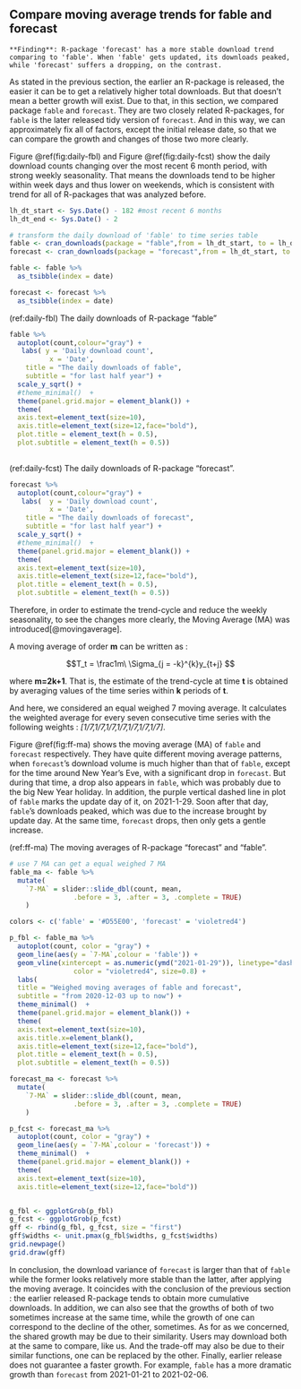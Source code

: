 ## Compare moving average trends for fable and forecast

```block
**Finding**: R-package 'forecast' has a more stable download trend comparing to 'fable'. When 'fable' gets updated, its downloads peaked, while 'forecast' suffers a dropping, on the contrast.
```

As stated in the previous section, the earlier an R-package is released, the easier it can be to get a relatively higher total downloads. But that doesn't mean a better growth will exist. Due to that, in this section, we compared package `fable` and `forecast`. They are two closely related R-packages, for `fable` is the later released tidy version of `forecast`. And in this way, we can approximately fix all of factors, except the initial release date, so that we can compare the growth and changes of those two more clearly. 

Figure \@ref(fig:daily-fbl) and Figure \@ref(fig:daily-fcst) show the daily download counts changing over the most recent 6 month period, with strong weekly seasonality. That means the downloads tend to be higher within week days and thus lower on weekends, which is consistent with trend for all of R-packages that was analyzed before.

```r
lh_dt_start <- Sys.Date() - 182 #most recent 6 months
lh_dt_end <- Sys.Date() - 2

# transform the daily download of 'fable' to time series table
fable <- cran_downloads(package = "fable",from = lh_dt_start, to = lh_dt_end)
forecast <- cran_downloads(package = "forecast",from = lh_dt_start, to = lh_dt_end)

fable <- fable %>%
  as_tsibble(index = date) 

forecast <- forecast %>%
  as_tsibble(index = date) 
```

(ref:daily-fbl) The daily downloads of R-package "fable"

```r
fable %>%
  autoplot(count,colour="gray") +
   labs( y = 'Daily download count',
          x = 'Date',
    title = "The daily downloads of fable",
    subtitle = "for last half year") +
  scale_y_sqrt() +
  #theme_minimal()  +
  theme(panel.grid.major = element_blank()) +
  theme(
  axis.text=element_text(size=10),
  axis.title=element_text(size=12,face="bold"),
  plot.title = element_text(h = 0.5),
  plot.subtitle = element_text(h = 0.5)) 
  
```


(ref:daily-fcst) The daily downloads of R-package "forecast".

```r
forecast %>%
  autoplot(count,colour="gray") +
   labs(  y = 'Daily download count',
          x = 'Date',
    title = "The daily downloads of forecast",
    subtitle = "for last half year") +
  scale_y_sqrt() +
  #theme_minimal()  +
  theme(panel.grid.major = element_blank()) +
  theme(
  axis.text=element_text(size=10),
  axis.title=element_text(size=12,face="bold"),
  plot.title = element_text(h = 0.5),
  plot.subtitle = element_text(h = 0.5)) 

```

Therefore, in order to estimate the trend-cycle and reduce the weekly seasonality, to see the changes more clearly, the Moving Average (MA) was introduced[@movingaverage]. 

A moving average of order **m** can be written as :

$$T_t = \frac1m\ \Sigma_{j = -k}^{k}y_{t+j} $$

where **m=2k+1**. That is, the estimate of the trend-cycle at time **t** is obtained by averaging values of the time series within **k** periods of  **t**. 

And here, we considered an equal weighed 7 moving average. It calculates the weighted average for every seven consecutive time series with the following weights : *[1/7,1/7,1/7,1/7,1/7,1/7,1/7]*. 

Figure \@ref(fig:ff-ma) shows the moving average (MA) of `fable` and `forecast` respectively. They have quite different moving average patterns, when `forecast`'s download volume is much higher than that of `fable`, except for the time around New Year's Eve, with a significant drop in `forecast`. But during that time, a drop also appears in `fable`, which was probably due to the big New Year holiday. In addition, the purple vertical dashed line in plot of `fable` marks the update day of it, on 2021-1-29. Soon after that day, `fable`'s downloads peaked, which was due to the increase brought by update day. At the same time, `forecast` drops, then only gets a gentle increase.

(ref:ff-ma) The moving averages of R-package "forecast" and "fable".

```r
# use 7 MA can get a equal weighed 7 MA 
fable_ma <- fable %>%
  mutate(
    `7-MA` = slider::slide_dbl(count, mean,
                .before = 3, .after = 3, .complete = TRUE)
    )

colors <- c('fable' = '#D55E00', 'forecast' = 'violetred4')

p_fbl <- fable_ma %>%
  autoplot(count, color = "gray") +
  geom_line(aes(y = `7-MA`,colour = 'fable')) +
  geom_vline(xintercept = as.numeric(ymd("2021-01-29")), linetype="dashed", #to get geom_vline to an x-axis of class date
                color = "violetred4", size=0.8) +
  labs( 
  title = "Weighed moving averages of fable and forecast",
  subtitle = "from 2020-12-03 up to now") +
  theme_minimal()  +
  theme(panel.grid.major = element_blank()) +
  theme(
  axis.text=element_text(size=10),
  axis.title.x=element_blank(),
  axis.title=element_text(size=12,face="bold"),
  plot.title = element_text(h = 0.5),
  plot.subtitle = element_text(h = 0.5)) 

forecast_ma <- forecast %>%
  mutate(
    `7-MA` = slider::slide_dbl(count, mean,
                .before = 3, .after = 3, .complete = TRUE)
    )

p_fcst <- forecast_ma %>%
  autoplot(count, color = "gray") +
  geom_line(aes(y = `7-MA`,colour = 'forecast')) +
  theme_minimal()  +
  theme(panel.grid.major = element_blank()) +
  theme(
  axis.text=element_text(size=10),
  axis.title=element_text(size=12,face="bold")) 


g_fbl <- ggplotGrob(p_fbl)
g_fcst <- ggplotGrob(p_fcst)
gff <- rbind(g_fbl, g_fcst, size = "first")
gff$widths <- unit.pmax(g_fbl$widths, g_fcst$widths)
grid.newpage()
grid.draw(gff)

```

In conclusion, the download variance of `forecast` is larger than that of `fable` while the former looks relatively more stable than the latter, after applying the moving average. It coincides with the conclusion of the previous section : the earlier released R-package tends to obtain more cumulative downloads. In addition, we can also see that the growths of both of two sometimes increase at the same time, while the growth of one can correspond to the decline of the other, sometimes. As for as we concerned, the shared growth may be due to their similarity. Users may download both at the same to compare, like us. And the trade-off may also be due to their similar functions, one can be replaced by the other. Finally, earlier release does not guarantee a faster growth. For example, `fable` has a more dramatic growth than `forecast` from 2021-01-21 to 2021-02-06.

